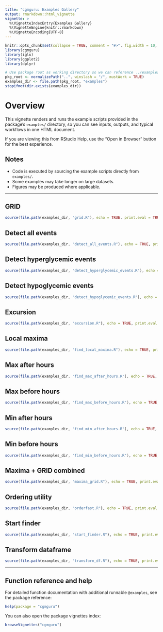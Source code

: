 ```yaml
---
title: "cgmguru: Examples Gallery"
output: rmarkdown::html_vignette
vignette: >
  %\VignetteIndexEntry{Examples Gallery}
  %\VignetteEngine{knitr::rmarkdown}
  %\VignetteEncoding{UTF-8}
---
```


```r
knitr::opts_chunk$set(collapse = TRUE, comment = "#>", fig.width = 10, fig.height = 6, warning = FALSE, message = FALSE)
library(cgmguru)
library(iglu)
library(ggplot2)
library(dplyr)

# Use package root as working directory so we can reference ../examples
pkg_root <- normalizePath("..", winslash = "/", mustWork = TRUE)
examples_dir <- file.path(pkg_root, "examples")
stopifnot(dir.exists(examples_dir))
```

# Overview

This vignette renders and runs the example scripts provided in the package's `examples/` directory, so you can see inputs, outputs, and typical workflows in one HTML document.

If you are viewing this from RStudio Help, use the "Open in Browser" button for the best experience.

## Notes

- Code is executed by sourcing the example scripts directly from `examples/`.
- Some examples may take longer on large datasets.
- Figures may be produced where applicable.

---

## GRID

```r
source(file.path(examples_dir, "grid.R"), echo = TRUE, print.eval = TRUE, max.deparse.length = Inf)
```

## Detect all events

```r
source(file.path(examples_dir, "detect_all_events.R"), echo = TRUE, print.eval = TRUE, max.deparse.length = Inf)
```

## Detect hyperglycemic events

```r
source(file.path(examples_dir, "detect_hyperglycemic_events.R"), echo = TRUE, print.eval = TRUE, max.deparse.length = Inf)
```

## Detect hypoglycemic events

```r
source(file.path(examples_dir, "detect_hypoglycemic_events.R"), echo = TRUE, print.eval = TRUE, max.deparse.length = Inf)
```

## Excursion

```r
source(file.path(examples_dir, "excursion.R"), echo = TRUE, print.eval = TRUE, max.deparse.length = Inf)
```

## Local maxima

```r
source(file.path(examples_dir, "find_local_maxima.R"), echo = TRUE, print.eval = TRUE, max.deparse.length = Inf)
```

## Max after hours

```r
source(file.path(examples_dir, "find_max_after_hours.R"), echo = TRUE, print.eval = TRUE, max.deparse.length = Inf)
```

## Max before hours

```r
source(file.path(examples_dir, "find_max_before_hours.R"), echo = TRUE, print.eval = TRUE, max.deparse.length = Inf)
```

## Min after hours

```r
source(file.path(examples_dir, "find_min_after_hours.R"), echo = TRUE, print.eval = TRUE, max.deparse.length = Inf)
```

## Min before hours

```r
source(file.path(examples_dir, "find_min_before_hours.R"), echo = TRUE, print.eval = TRUE, max.deparse.length = Inf)
```

## Maxima + GRID combined

```r
source(file.path(examples_dir, "maxima_grid.R"), echo = TRUE, print.eval = TRUE, max.deparse.length = Inf)
```

## Ordering utility

```r
source(file.path(examples_dir, "orderfast.R"), echo = TRUE, print.eval = TRUE, max.deparse.length = Inf)
```

## Start finder

```r
source(file.path(examples_dir, "start_finder.R"), echo = TRUE, print.eval = TRUE, max.deparse.length = Inf)
```

## Transform dataframe

```r
source(file.path(examples_dir, "transform_df.R"), echo = TRUE, print.eval = TRUE, max.deparse.length = Inf)
```

---

## Function reference and help

For detailed function documentation with additional runnable `@examples`, see the package reference:

```r
help(package = "cgmguru")
```

You can also open the package vignettes index:

```r
browseVignettes("cgmguru")
```


